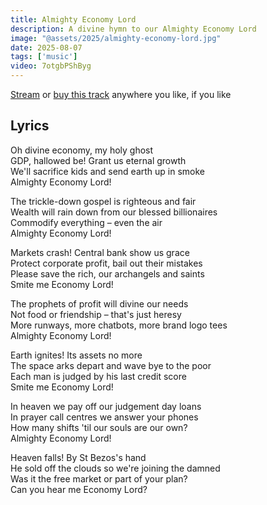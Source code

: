 ```yaml
---
title: Almighty Economy Lord
description: A divine hymn to our Almighty Economy Lord
image: "@assets/2025/almighty-economy-lord.jpg"
date: 2025-08-07
tags: ['music']
video: 7otgbPShByg
---
```


[Stream](https://olifro.st/links) or [buy this track](https://olifrost.bandcamp.com) anywhere you like, if you like 

## Lyrics
Oh divine economy, my holy ghost  
GDP, hallowed be! Grant us eternal growth  
We'll sacrifice kids and send earth up in smoke  
Almighty Economy Lord!  

The trickle-down gospel is righteous and fair  
Wealth will rain down from our blessed billionaires  
Commodify everything – even the air  
Almighty Economy Lord!  

Markets crash! Central bank show us grace  
Protect corporate profit, bail out their mistakes  
Please save the rich, our archangels and saints  
Smite me Economy Lord!  

The prophets of profit will divine our needs  
Not food or friendship – that's just heresy  
More runways, more chatbots, more brand logo tees  
Almighty Economy Lord!  

Earth ignites! Its assets no more  
The space arks depart and wave bye to the poor  
Each man is judged by his last credit score  
Smite me Economy Lord!  

In heaven we pay off our judgement day loans  
In prayer call centres we answer your phones  
How many shifts 'til our souls are our own?  
Almighty Economy Lord!  

Heaven falls! By St Bezos's hand  
He sold off the clouds so we're joining the damned  
Was it the free market or part of your plan?  
Can you hear me Economy Lord?  